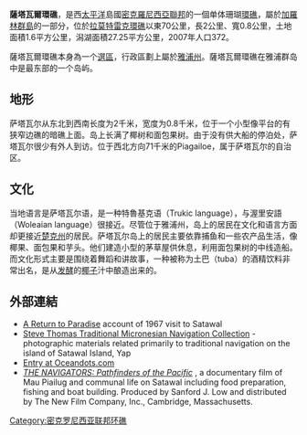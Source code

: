 '''薩塔瓦爾環礁'''，是西[[太平洋|太平洋]]島國[[密克羅尼西亞聯邦|密克羅尼西亞聯邦]]的一個单体珊瑚[[環礁|環礁]]，屬於[[加羅林群島|加羅林群島]]的一部分，位於[[拉莫特雷克環礁|拉莫特雷克環礁]]以東70公里，長2公里、寬0.8公里，土地面積1.6平方公里，潟湖面積27.25平方公里，2007年人口372。

薩塔瓦爾環礁本身為一个[[選區|選區]]，行政區劃上屬於[[雅浦州|雅浦州]]。薩塔瓦爾環礁在雅浦群岛中是最东部的一个岛屿。

==地形==
萨塔瓦尔从东北到西南长度为2千米，宽度为0.8千米，位于一个小型像平台的有狭窄边礁的暗礁上面。岛上长满了椰树和面包果树。由于没有供大船的停泊处，萨塔瓦尔很少有外人到访。位于西北方向71千米的Piagailoe，属于萨塔瓦尔的自治区。

==文化==
当地语言是萨塔瓦尔语，是一种特魯基克语（Trukic language），与渥里安語（Woleaian language）很接近。尽管位于雅浦州，岛上的居民在文化和语言方面却更接近[[楚克州|楚克州]]的居民。萨塔瓦尔岛上的居民主要依靠捕鱼和一些农产品生活，像椰果、面包果和芋头。他们建造小型的茅草屋供休息，利用面包果树的中线造船。而文化形式主要是围绕着舞蹈和讲故事，一种被称为土巴（tuba）的酒精饮料非常出名，是从[[发酵|发酵]]的[[椰子|椰子]]汁中酿造出来的。

==外部連結==
*[https://archive.is/20130104212054/http://www.terhuneorchards.com/our_history_articles.html A Return to Paradise] account of 1967 visit to Satawal
*[http://digicoll.manoa.hawaii.edu/satawal/index.php?c=1 Steve Thomas Traditional Micronesian Navigation Collection] {{Wayback|url=http://digicoll.manoa.hawaii.edu/satawal/index.php?c=1 |date=20120207030501 }}  - photographic materials related primarily to traditional navigation on the island of Satawal Island, Yap
*[http://oceandots.com/pacific/caroline/satawal.php Entry at Oceandots.com] {{Wayback|url=http://oceandots.com/pacific/caroline/satawal.php |date=20101223043232 }}
*[http://www.newfilmco.com/navpage.htm ''THE NAVIGATORS: Pathfinders of the Pacific''] {{Wayback|url=http://www.newfilmco.com/navpage.htm |date=20120223011346 }}, a documentary film of Mau Piailug and communal life on Satawal including food preparation, fishing and boat building. Produced by Sanford J. Low and distributed by The New Film Company, Inc., Cambridge, Massachusetts.

[[Category:密克罗尼西亚联邦环礁|Category:密克罗尼西亚联邦环礁]]